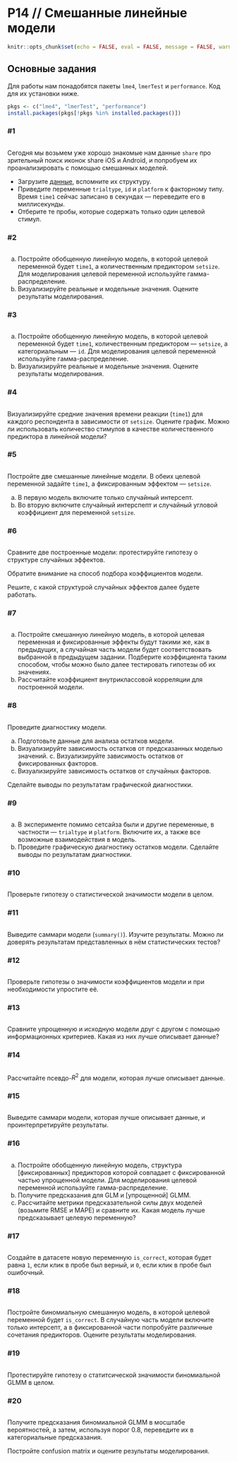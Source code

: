 # P14 // Смешанные линейные модели {#pr14 .unnumbered}

```{=html}
<!--
REPLACE ALL pr14 TO pr<n> WITH MATCH CASE
-->
```

```r
knitr::opts_chunk$set(echo = FALSE, eval = FALSE, message = FALSE, warning = FALSE)
```

## Основные задания {#pr14_main}

:::{.callout-note}
Для работы нам понадобятся пакеты `lme4`, `lmerTest` и `performance`. Код для их установки ниже.

```r
pkgs <- c("lme4", "lmerTest", "performance")
install.packages(pkgs[!pkgs %in% installed.packages()])
```

:::

### #1

<img id="pr14-1-level" class="level"/>

::: {#pr14-1-task .task}
Сегодня мы возьмем уже хорошо знакомые нам данные `share` про зрительный поиск иконок share iOS и Android, и попробуем их проанализировать с помощью смешанных моделей.

* Загрузите [данные](https://raw.githubusercontent.com/angelgardt/wlm2023/master/data/pr14/share.csv), вспомните их структуру.
* Приведите переменные `trialtype`, `id` и `platform` к факторному типу. Время `time1` сейчас записано в секундах --- переведите его в миллисекунды.
* Отберите те пробы, которые содержать только один целевой стимул.

:::

::: {#pr14-1-autocheck .autocheck hidden="true"}
::: {#pr14-1-ir .input-requirements}
Описание формата инпута.
:::

<input class="autocheck-input" type="text" id="pr14-1" placeholder="Введите ответ…">

<input class="autocheck-button" type="button" value="Проверить" onclick="check('pr14-1')">

::: {#pr14-1-fb .autocheck-feedback}
:::
:::

::: {.hints-wrapper hidden="true"}
<details class="hints" id="pr14-1-hints">

<summary>Подсказки</summary>

<details class="hint">

<summary>Как делать задание?</summary>

</details>

<details class="hint">

<summary>Что надо сделать?</summary>

</details>

<details class="hint">

<summary>Ответ неверный</summary>

</details>

</details>
:::

### #2

<img id="pr14-2-level" class="level"/>

::: {#pr14-2-task .task}

a. Постройте обобщенную линейную модель, в которой целевой переменной будет `time1`, а количественным предиктором `setsize`. Для моделирования целевой переменной используйте гамма-распределение.
b. Визуализируйте реальные и модельные значения. Оцените результаты моделирования.
:::

::: {#pr14-2-autocheck .autocheck hidden="true"}
::: {#pr14-2-ir .input-requirements}
Описание формата инпута.
:::

<input class="autocheck-input" type="text" id="pr14-2" placeholder="Введите ответ…">

<input class="autocheck-button" type="button" value="Проверить" onclick="check('pr14-2')">

::: {#pr14-2-fb .autocheck-feedback}
:::
:::

::: {.hints-wrapper hidden="true"}
<details class="hints" id="pr14-2-hints">

<summary>Подсказки</summary>

<details class="hint">

<summary>Как делать задание?</summary>

</details>

<details class="hint">

<summary>Что надо сделать?</summary>

</details>

<details class="hint">

<summary>Ответ неверный</summary>

</details>

</details>
:::

### #3

<img id="pr14-3-level" class="level"/>

::: {#pr14-3-task .task}
a. Постройте обобщенную линейную модель, в которой целевой переменной будет `time1`, количественным предиктором --- `setsize`, а категориальным --- `id`. Для моделирования целевой переменной используйте гамма-распределение.
b. Визуализируйте реальные и модельные значения. Оцените результаты моделирования.
:::

::: {#pr14-3-autocheck .autocheck hidden="true"}
::: {#pr14-3-ir .input-requirements}
Описание формата инпута.
:::

<input class="autocheck-input" type="text" id="pr14-3" placeholder="Введите ответ…">

<input class="autocheck-button" type="button" value="Проверить" onclick="check('pr14-3')">

::: {#pr14-3-fb .autocheck-feedback}
:::
:::

::: {.hints-wrapper hidden="true"}
<details class="hints" id="pr14-3-hints">

<summary>Подсказки</summary>

<details class="hint">

<summary>Как делать задание?</summary>

</details>

<details class="hint">

<summary>Что надо сделать?</summary>

</details>

<details class="hint">

<summary>Ответ неверный</summary>

</details>

</details>
:::

### #4

<img id="pr14-4-level" class="level"/>

::: {#pr14-4-task .task}
Визуализируйте средние значения времени реакции (`time1`) для каждого респондента в зависимости от `setsize`. Оцените график. Можно ли использовать количество стимулов в качестве количественного предиктора в линейной модели?
:::

::: {#pr14-4-autocheck .autocheck hidden="true"}
::: {#pr14-4-ir .input-requirements}
Описание формата инпута.
:::

<input class="autocheck-input" type="text" id="pr14-4" placeholder="Введите ответ…">

<input class="autocheck-button" type="button" value="Проверить" onclick="check('pr14-4')">

::: {#pr14-4-fb .autocheck-feedback}
:::
:::

::: {.hints-wrapper hidden="true"}
<details class="hints" id="pr14-4-hints">

<summary>Подсказки</summary>

<details class="hint">

<summary>Как делать задание?</summary>

</details>

<details class="hint">

<summary>Что надо сделать?</summary>

</details>

<details class="hint">

<summary>Ответ неверный</summary>

</details>

</details>
:::

### #5

<img id="pr14-5-level" class="level"/>

::: {#pr14-5-task .task}
Постройте две смешанные линейные модели. В обеих целевой переменной задайте `time1`, а фиксированным эффектом --- `setsize`.

a. В первую модель включите только случайный интерсепт.
b. Во вторую включите случайный интерспепт и случайный угловой коэффициент для переменной `setsize`.
:::

::: {#pr14-5-autocheck .autocheck hidden="true"}
::: {#pr14-5-ir .input-requirements}
Описание формата инпута.
:::

<input class="autocheck-input" type="text" id="pr14-5" placeholder="Введите ответ…">

<input class="autocheck-button" type="button" value="Проверить" onclick="check('pr14-5')">

::: {#pr14-5-fb .autocheck-feedback}
:::
:::

::: {.hints-wrapper hidden="true"}
<details class="hints" id="pr14-5-hints">

<summary>Подсказки</summary>

<details class="hint">

<summary>Как делать задание?</summary>

</details>

<details class="hint">

<summary>Что надо сделать?</summary>

</details>

<details class="hint">

<summary>Ответ неверный</summary>

</details>

</details>
:::

### #6

<img id="pr14-6-level" class="level"/>

::: {#pr14-6-task .task}
Сравните две построенные модели: протестируйте гипотезу о структуре случайных эффектов.

Обратите внимание на способ подбора коэффициентов модели.

Решите, с какой структурой случайных эффектов далее будете работать.
:::

::: {#pr14-6-autocheck .autocheck hidden="true"}
::: {#pr14-6-ir .input-requirements}
Описание формата инпута.
:::

<input class="autocheck-input" type="text" id="pr14-6" placeholder="Введите ответ…">

<input class="autocheck-button" type="button" value="Проверить" onclick="check('pr14-6')">

::: {#pr14-6-fb .autocheck-feedback}
:::
:::

::: {.hints-wrapper hidden="true"}
<details class="hints" id="pr14-6-hints">

<summary>Подсказки</summary>

<details class="hint">

<summary>Как делать задание?</summary>

</details>

<details class="hint">

<summary>Что надо сделать?</summary>

</details>

<details class="hint">

<summary>Ответ неверный</summary>

</details>

</details>
:::

### #7

<img id="pr14-7-level" class="level"/>

::: {#pr14-7-task .task}
a. Постройте смешанную линейную модель, в которой целевая переменная и фиксированные эффекты будут такими же, как в предыдущих, а случайная часть модели будет соответствовать выбранной в предыдущем задании. Подберите коэффициента таким способом, чтобы можно было далее тестировать гипотезы об их значениях.
b. Рассчитайте коэффициент внутриклассовой корреляции для построенной модели.
:::

::: {#pr14-7-autocheck .autocheck hidden="true"}
::: {#pr14-7-ir .input-requirements}
Описание формата инпута.
:::

<input class="autocheck-input" type="text" id="pr14-7" placeholder="Введите ответ…">

<input class="autocheck-button" type="button" value="Проверить" onclick="check('pr14-7')">

::: {#pr14-7-fb .autocheck-feedback}
:::
:::

::: {.hints-wrapper hidden="true"}
<details class="hints" id="pr14-7-hints">

<summary>Подсказки</summary>

<details class="hint">

<summary>Как делать задание?</summary>

</details>

<details class="hint">

<summary>Что надо сделать?</summary>

</details>

<details class="hint">

<summary>Ответ неверный</summary>

</details>

</details>
:::

### #8

<img id="pr14-8-level" class="level"/>

::: {#pr14-8-task .task}
Проведите диагностику модели.

a. Подготовьте данные для анализа остатков модели.
b. Визуализируйте зависимость остатков от предсказанных моделью значений.
с. Визуализируйте зависимость остатков от фиксированных факторов.
d. Визуализируйте зависимость остатков от случайных факторов.

Сделайте выводы по результатам графической диагностики.
:::

::: {#pr14-8-autocheck .autocheck hidden="true"}
::: {#pr14-8-ir .input-requirements}
Описание формата инпута.
:::

<input class="autocheck-input" type="text" id="pr14-8" placeholder="Введите ответ…">

<input class="autocheck-button" type="button" value="Проверить" onclick="check('pr14-8')">

::: {#pr14-8-fb .autocheck-feedback}
:::
:::

::: {.hints-wrapper hidden="true"}
<details class="hints" id="pr14-8-hints">

<summary>Подсказки</summary>

<details class="hint">

<summary>Как делать задание?</summary>

</details>

<details class="hint">

<summary>Что надо сделать?</summary>

</details>

<details class="hint">

<summary>Ответ неверный</summary>

</details>

</details>
:::

### #9

<img id="pr14-9-level" class="level"/>

::: {#pr14-9-task .task}
a. В эксперименте помимо сетсайза были и другие переменные, в частности --- `trialtype` и `platform`. Включите их, а также все возможные взаимодействия в модель.
b. Проведите графическую диагностику остатков модели. Сделайте выводы по результатам диагностики.
:::

::: {#pr14-9-autocheck .autocheck hidden="true"}
::: {#pr14-9-ir .input-requirements}
Описание формата инпута.
:::

<input class="autocheck-input" type="text" id="pr14-9" placeholder="Введите ответ…">

<input class="autocheck-button" type="button" value="Проверить" onclick="check('pr14-9')">

::: {#pr14-9-fb .autocheck-feedback}
:::
:::

::: {.hints-wrapper hidden="true"}
<details class="hints" id="pr14-9-hints">

<summary>Подсказки</summary>

<details class="hint">

<summary>Как делать задание?</summary>

</details>

<details class="hint">

<summary>Что надо сделать?</summary>

</details>

<details class="hint">

<summary>Ответ неверный</summary>

</details>

</details>
:::

### #10

<img id="pr14-10-level" class="level"/>

::: {#pr14-10-task .task}
Проверьте гипотезу о статистической значимости модели в целом.
:::

::: {#pr14-10-autocheck .autocheck hidden="true"}
::: {#pr14-10-ir .input-requirements}
Описание формата инпута.
:::

<input class="autocheck-input" type="text" id="pr14-10" placeholder="Введите ответ…">

<input class="autocheck-button" type="button" value="Проверить" onclick="check('pr14-10')">

::: {#pr14-10-fb .autocheck-feedback}
:::
:::

::: {.hints-wrapper hidden="true"}
<details class="hints" id="pr14-10-hints">

<summary>Подсказки</summary>

<details class="hint">

<summary>Как делать задание?</summary>

</details>

<details class="hint">

<summary>Что надо сделать?</summary>

</details>

<details class="hint">

<summary>Ответ неверный</summary>

</details>

</details>
:::

### #11

<img id="pr14-11-level" class="level"/>

::: {#pr14-11-task .task}
Выведите саммари модели (`summary()`). Изучите результаты. Можно ли доверять результатам представленных в нём статистических тестов?
:::

::: {#pr14-11-autocheck .autocheck hidden="true"}
::: {#pr14-11-ir .input-requirements}
Описание формата инпута.
:::

<input class="autocheck-input" type="text" id="pr14-11" placeholder="Введите ответ…">

<input class="autocheck-button" type="button" value="Проверить" onclick="check('pr14-11')">

::: {#pr14-11-fb .autocheck-feedback}
:::
:::

::: {.hints-wrapper hidden="true"}
<details class="hints" id="pr14-11-hints">

<summary>Подсказки</summary>

<details class="hint">

<summary>Как делать задание?</summary>

</details>

<details class="hint">

<summary>Что надо сделать?</summary>

</details>

<details class="hint">

<summary>Ответ неверный</summary>

</details>

</details>
:::

### #12

<img id="pr14-12-level" class="level"/>

::: {#pr14-12-task .task}
Проверьте гипотезы о значимости коэффициентов модели и при необходимости упростите её.
:::

::: {#pr14-12-autocheck .autocheck hidden="true"}
::: {#pr14-12-ir .input-requirements}
Описание формата инпута.
:::

<input class="autocheck-input" type="text" id="pr14-12" placeholder="Введите ответ…">

<input class="autocheck-button" type="button" value="Проверить" onclick="check('pr14-12')">

::: {#pr14-12-fb .autocheck-feedback}
:::
:::

::: {.hints-wrapper hidden="true"}
<details class="hints" id="pr14-12-hints">

<summary>Подсказки</summary>

<details class="hint">

<summary>Как делать задание?</summary>

</details>

<details class="hint">

<summary>Что надо сделать?</summary>

</details>

<details class="hint">

<summary>Ответ неверный</summary>

</details>

</details>
:::

### #13

<img id="pr14-13-level" class="level"/>

::: {#pr14-13-task .task}
Сравните упрощенную и исходную модели друг с другом с помощью информационных критериев. Какая из них лучше описывает данные?
:::

::: {#pr14-13-autocheck .autocheck hidden="true"}
::: {#pr14-13-ir .input-requirements}
Описание формата инпута.
:::

<input class="autocheck-input" type="text" id="pr14-13" placeholder="Введите ответ…">

<input class="autocheck-button" type="button" value="Проверить" onclick="check('pr14-13')">

::: {#pr14-13-fb .autocheck-feedback}
:::
:::

::: {.hints-wrapper hidden="true"}
<details class="hints" id="pr14-13-hints">

<summary>Подсказки</summary>

<details class="hint">

<summary>Как делать задание?</summary>

</details>

<details class="hint">

<summary>Что надо сделать?</summary>

</details>

<details class="hint">

<summary>Ответ неверный</summary>

</details>

</details>
:::

### #14

<img id="pr14-14-level" class="level"/>

::: {#pr14-14-task .task}
Рассчитайте псевдо-$R^2$ для модели, которая лучше описывает данные.
:::

::: {#pr14-14-autocheck .autocheck hidden="true"}
::: {#pr14-14-ir .input-requirements}
Описание формата инпута.
:::

<input class="autocheck-input" type="text" id="pr14-14" placeholder="Введите ответ…">

<input class="autocheck-button" type="button" value="Проверить" onclick="check('pr14-14')">

::: {#pr14-14-fb .autocheck-feedback}
:::
:::

::: {.hints-wrapper hidden="true"}
<details class="hints" id="pr14-14-hints">

<summary>Подсказки</summary>

<details class="hint">

<summary>Как делать задание?</summary>

</details>

<details class="hint">

<summary>Что надо сделать?</summary>

</details>

<details class="hint">

<summary>Ответ неверный</summary>

</details>

</details>
:::

### #15

<img id="pr14-15-level" class="level"/>

::: {#pr14-15-task .task}
Выведите саммари модели, которая лучше описывает данные, и проинтерпретируйте результаты.
:::

::: {#pr14-15-autocheck .autocheck hidden="true"}
::: {#pr14-15-ir .input-requirements}
Описание формата инпута.
:::

<input class="autocheck-input" type="text" id="pr14-15" placeholder="Введите ответ…">

<input class="autocheck-button" type="button" value="Проверить" onclick="check('pr14-15')">

::: {#pr14-15-fb .autocheck-feedback}
:::
:::

::: {.hints-wrapper hidden="true"}
<details class="hints" id="pr14-15-hints">

<summary>Подсказки</summary>

<details class="hint">

<summary>Как делать задание?</summary>

</details>

<details class="hint">

<summary>Что надо сделать?</summary>

</details>

<details class="hint">

<summary>Ответ неверный</summary>

</details>

</details>
:::

### #16

<img id="pr14-16-level" class="level"/>

::: {#pr14-16-task .task}
a. Постройте обобщенную линейную модель, структура [фиксированных] предикторов которой совпадает с фиксированной частью упрощенной модели. Для моделирования целевой переменной используйте гамма-распределение.
b. Получите предсказания для GLM и [упрощенной] GLMM.
c. Рассчитайте метрики предсказательной силы двух моделей (возьмите RMSE и MAPE) и сравните их. Какая модель лучше предсказывает целевую переменную?
:::

::: {#pr14-16-autocheck .autocheck hidden="true"}
::: {#pr14-16-ir .input-requirements}
Описание формата инпута.
:::

<input class="autocheck-input" type="text" id="pr14-16" placeholder="Введите ответ…">

<input class="autocheck-button" type="button" value="Проверить" onclick="check('pr14-16')">

::: {#pr14-16-fb .autocheck-feedback}
:::
:::

::: {.hints-wrapper hidden="true"}
<details class="hints" id="pr14-16-hints">

<summary>Подсказки</summary>

<details class="hint">

<summary>Как делать задание?</summary>

</details>

<details class="hint">

<summary>Что надо сделать?</summary>

</details>

<details class="hint">

<summary>Ответ неверный</summary>

</details>

</details>
:::

### #17

<img id="pr14-17-level" class="level"/>

::: {#pr14-17-task .task}
Создайте в датасете новую переменную `is_correct`, которая будет равна `1`, если клик в пробе был верный, и `0`, если клик в пробе был ошибочный.
:::

::: {#pr14-17-autocheck .autocheck hidden="true"}
::: {#pr14-17-ir .input-requirements}
Описание формата инпута.
:::

<input class="autocheck-input" type="text" id="pr14-17" placeholder="Введите ответ…">

<input class="autocheck-button" type="button" value="Проверить" onclick="check('pr14-17')">

::: {#pr14-17-fb .autocheck-feedback}
:::
:::

::: {.hints-wrapper hidden="true"}
<details class="hints" id="pr14-17-hints">

<summary>Подсказки</summary>

<details class="hint">

<summary>Как делать задание?</summary>

</details>

<details class="hint">

<summary>Что надо сделать?</summary>

</details>

<details class="hint">

<summary>Ответ неверный</summary>

</details>

</details>
:::

### #18

<img id="pr14-18-level" class="level"/>

::: {#pr14-18-task .task}
Постройте биномиальную смешанную модель, в которой целевой переменной будет `is_correct`. В случайную часть модели включите только интерсепт, а в фиксированной части попробуйте различные сочетания предикторов. Оцените результаты моделирования.
:::

::: {#pr14-18-autocheck .autocheck hidden="true"}
::: {#pr14-18-ir .input-requirements}
Описание формата инпута.
:::

<input class="autocheck-input" type="text" id="pr14-18" placeholder="Введите ответ…">

<input class="autocheck-button" type="button" value="Проверить" onclick="check('pr14-18')">

::: {#pr14-18-fb .autocheck-feedback}
:::
:::

::: {.hints-wrapper hidden="true"}
<details class="hints" id="pr14-18-hints">

<summary>Подсказки</summary>

<details class="hint">

<summary>Как делать задание?</summary>

</details>

<details class="hint">

<summary>Что надо сделать?</summary>

</details>

<details class="hint">

<summary>Ответ неверный</summary>

</details>

</details>
:::

### #19

<img id="pr14-19-level" class="level"/>

::: {#pr14-19-task .task}
Протестируйте гипотезу о статитсической значимости биномиальной GLMM в целом.
:::

::: {#pr14-19-autocheck .autocheck hidden="true"}
::: {#pr14-19-ir .input-requirements}
Описание формата инпута.
:::

<input class="autocheck-input" type="text" id="pr14-19" placeholder="Введите ответ…">

<input class="autocheck-button" type="button" value="Проверить" onclick="check('pr14-19')">

::: {#pr14-19-fb .autocheck-feedback}
:::
:::

::: {.hints-wrapper hidden="true"}
<details class="hints" id="pr14-19-hints">

<summary>Подсказки</summary>

<details class="hint">

<summary>Как делать задание?</summary>

</details>

<details class="hint">

<summary>Что надо сделать?</summary>

</details>

<details class="hint">

<summary>Ответ неверный</summary>

</details>

</details>
:::

### #20

<img id="pr14-20-level" class="level"/>

::: {#pr14-20-task .task}
Получите предсказания биномиальной GLMM в мосштабе вероятностей, а затем, используя порог 0.8, переведите их в категориальные предсказания.

Постройте confusion matrix и оцените результаты моделирования.
:::

::: {#pr14-20-autocheck .autocheck hidden="true"}
::: {#pr14-20-ir .input-requirements}
Описание формата инпута.
:::

<input class="autocheck-input" type="text" id="pr14-20" placeholder="Введите ответ…">

<input class="autocheck-button" type="button" value="Проверить" onclick="check('pr14-20')">

::: {#pr14-20-fb .autocheck-feedback}
:::
:::

::: {.hints-wrapper hidden="true"}
<details class="hints" id="pr14-20-hints">

<summary>Подсказки</summary>

<details class="hint">

<summary>Как делать задание?</summary>

</details>

<details class="hint">

<summary>Что надо сделать?</summary>

</details>

<details class="hint">

<summary>Ответ неверный</summary>

</details>

</details>
:::

<!---
## Дополнительные задания {#pr14_add}

### #1

<img id="pr14-21-level" class="level"/>

::: {#pr14-21-task .task}
Текст задания.
:::

::: {#pr14-21-autocheck .autocheck}
::: {#pr14-21-ir .input-requirements}
Описание формата инпута.
:::

<input class="autocheck-input" type="text" id="pr14-21" placeholder="Введите ответ…">

<input class="autocheck-button" type="button" value="Проверить" onclick="check('pr14-21')">

::: {#pr14-21-fb .autocheck-feedback}
:::
:::

::: hints-wrapper
<details class="hints" id="pr14-21-hints">

<summary>Подсказки</summary>

<details class="hint">

<summary>Как делать задание?</summary>

</details>

<details class="hint">

<summary>Что надо сделать?</summary>

</details>

<details class="hint">

<summary>Ответ неверный</summary>

</details>

</details>
:::

### #2

<img id="pr14-22-level" class="level"/>

::: {#pr14-22-task .task}
Текст задания.
:::

::: {#pr14-22-autocheck .autocheck}
::: {#pr14-22-ir .input-requirements}
Описание формата инпута.
:::

<input class="autocheck-input" type="text" id="pr14-22" placeholder="Введите ответ…">

<input class="autocheck-button" type="button" value="Проверить" onclick="check('pr14-22')">

::: {#pr14-22-fb .autocheck-feedback}
:::
:::

::: hints-wrapper
<details class="hints" id="pr14-22-hints">

<summary>Подсказки</summary>

<details class="hint">

<summary>Как делать задание?</summary>

</details>

<details class="hint">

<summary>Что надо сделать?</summary>

</details>

<details class="hint">

<summary>Ответ неверный</summary>

</details>

</details>
:::

### #3

<img id="pr14-23-level" class="level"/>

::: {#pr14-23-task .task}
Текст задания.
:::

::: {#pr14-23-autocheck .autocheck}
::: {#pr14-23-ir .input-requirements}
Описание формата инпута.
:::

<input class="autocheck-input" type="text" id="pr14-23" placeholder="Введите ответ…">

<input class="autocheck-button" type="button" value="Проверить" onclick="check('pr14-23')">

::: {#pr14-23-fb .autocheck-feedback}
:::
:::

::: hints-wrapper
<details class="hints" id="pr14-23-hints">

<summary>Подсказки</summary>

<details class="hint">

<summary>Как делать задание?</summary>

</details>

<details class="hint">

<summary>Что надо сделать?</summary>

</details>

<details class="hint">

<summary>Ответ неверный</summary>

</details>

</details>
:::

### #4

<img id="pr14-24-level" class="level"/>

::: {#pr14-24-task .task}
Текст задания.
:::

::: {#pr14-24-autocheck .autocheck}
::: {#pr14-24-ir .input-requirements}
Описание формата инпута.
:::

<input class="autocheck-input" type="text" id="pr14-24" placeholder="Введите ответ…">

<input class="autocheck-button" type="button" value="Проверить" onclick="check('pr14-24')">

::: {#pr14-24-fb .autocheck-feedback}
:::
:::

::: hints-wrapper
<details class="hints" id="pr14-24-hints">

<summary>Подсказки</summary>

<details class="hint">

<summary>Как делать задание?</summary>

</details>

<details class="hint">

<summary>Что надо сделать?</summary>

</details>

<details class="hint">

<summary>Ответ неверный</summary>

</details>

</details>
:::

### #5

<img id="pr14-25-level" class="level"/>

::: {#pr14-25-task .task}
Текст задания.
:::

::: {#pr14-25-autocheck .autocheck}
::: {#pr14-25-ir .input-requirements}
Описание формата инпута.
:::

<input class="autocheck-input" type="text" id="pr14-25" placeholder="Введите ответ…">

<input class="autocheck-button" type="button" value="Проверить" onclick="check('pr14-25')">

::: {#pr14-25-fb .autocheck-feedback}
:::
:::

::: hints-wrapper
<details class="hints" id="pr14-25-hints">

<summary>Подсказки</summary>

<details class="hint">

<summary>Как делать задание?</summary>

</details>

<details class="hint">

<summary>Что надо сделать?</summary>

</details>

<details class="hint">

<summary>Ответ неверный</summary>

</details>

</details>
:::

### #6

<img id="pr14-26-level" class="level"/>

::: {#pr14-26-task .task}
Текст задания.
:::

::: {#pr14-26-autocheck .autocheck}
::: {#pr14-26-ir .input-requirements}
Описание формата инпута.
:::

<input class="autocheck-input" type="text" id="pr14-26" placeholder="Введите ответ…">

<input class="autocheck-button" type="button" value="Проверить" onclick="check('pr14-26')">

::: {#pr14-26-fb .autocheck-feedback}
:::
:::

::: hints-wrapper
<details class="hints" id="pr14-26-hints">

<summary>Подсказки</summary>

<details class="hint">

<summary>Как делать задание?</summary>

</details>

<details class="hint">

<summary>Что надо сделать?</summary>

</details>

<details class="hint">

<summary>Ответ неверный</summary>

</details>

</details>
:::

### #7

<img id="pr14-27-level" class="level"/>

::: {#pr14-27-task .task}
Текст задания.
:::

::: {#pr14-27-autocheck .autocheck}
::: {#pr14-27-ir .input-requirements}
Описание формата инпута.
:::

<input class="autocheck-input" type="text" id="pr14-27" placeholder="Введите ответ…">

<input class="autocheck-button" type="button" value="Проверить" onclick="check('pr14-27')">

::: {#pr14-27-fb .autocheck-feedback}
:::
:::

::: hints-wrapper
<details class="hints" id="pr14-27-hints">

<summary>Подсказки</summary>

<details class="hint">

<summary>Как делать задание?</summary>

</details>

<details class="hint">

<summary>Что надо сделать?</summary>

</details>

<details class="hint">

<summary>Ответ неверный</summary>

</details>

</details>
:::

### #8

<img id="pr14-28-level" class="level"/>

::: {#pr14-28-task .task}
Текст задания.
:::

::: {#pr14-28-autocheck .autocheck}
::: {#pr14-28-ir .input-requirements}
Описание формата инпута.
:::

<input class="autocheck-input" type="text" id="pr14-28" placeholder="Введите ответ…">

<input class="autocheck-button" type="button" value="Проверить" onclick="check('pr14-28')">

::: {#pr14-28-fb .autocheck-feedback}
:::
:::

::: hints-wrapper
<details class="hints" id="pr14-28-hints">

<summary>Подсказки</summary>

<details class="hint">

<summary>Как делать задание?</summary>

</details>

<details class="hint">

<summary>Что надо сделать?</summary>

</details>

<details class="hint">

<summary>Ответ неверный</summary>

</details>

</details>
:::

### #9

<img id="pr14-29-level" class="level"/>

::: {#pr14-29-task .task}
Текст задания.
:::

::: {#pr14-29-autocheck .autocheck}
::: {#pr14-29-ir .input-requirements}
Описание формата инпута.
:::

<input class="autocheck-input" type="text" id="pr14-29" placeholder="Введите ответ…">

<input class="autocheck-button" type="button" value="Проверить" onclick="check('pr14-29')">

::: {#pr14-29-fb .autocheck-feedback}
:::
:::

::: hints-wrapper
<details class="hints" id="pr14-29-hints">

<summary>Подсказки</summary>

<details class="hint">

<summary>Как делать задание?</summary>

</details>

<details class="hint">

<summary>Что надо сделать?</summary>

</details>

<details class="hint">

<summary>Ответ неверный</summary>

</details>

</details>
:::

### #10

<img id="pr14-30-level" class="level"/>

::: {#pr14-30-task .task}
Текст задания.
:::

::: {#pr14-30-autocheck .autocheck}
::: {#pr14-30-ir .input-requirements}
Описание формата инпута.
:::

<input class="autocheck-input" type="text" id="pr14-30" placeholder="Введите ответ…">

<input class="autocheck-button" type="button" value="Проверить" onclick="check('pr14-30')">

::: {#pr14-30-fb .autocheck-feedback}
:::
:::

::: hints-wrapper
<details class="hints" id="pr14-30-hints">

<summary>Подсказки</summary>

<details class="hint">

<summary>Как делать задание?</summary>

</details>

<details class="hint">

<summary>Что надо сделать?</summary>

</details>

<details class="hint">

<summary>Ответ неверный</summary>

</details>

</details>
:::

--->


```{=html}
<!--- CHANGE pr14 TO pr<n> IN THE LINES BELOW--->
<script type="text/javascript" src="./js/pr14.json"></script>
<script type="text/javascript" src="./js/pr.js"></script>
```
